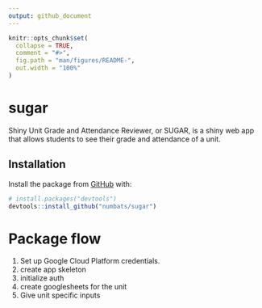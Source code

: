 ```yaml
---
output: github_document
---
```


<!-- README.md is generated from README.Rmd. Please edit that file -->

```r
knitr::opts_chunk$set(
  collapse = TRUE,
  comment = "#>",
  fig.path = "man/figures/README-",
  out.width = "100%"
)
```

# sugar

<!-- badges: start -->
<!-- badges: end -->

Shiny Unit Grade and Attendance Reviewer, or SUGAR, is a shiny web app that allows students to see their grade and attendance of a unit.

## Installation


Install the package from [GitHub](https://github.com/) with:

``` r
# install.packages("devtools")
devtools::install_github("numbats/sugar")
```

# Package flow

1. Set up Google Cloud Platform credentials.  
2. create app skeleton 
3. initialize auth
4. create googlesheets for the unit
5. Give unit specific inputs
